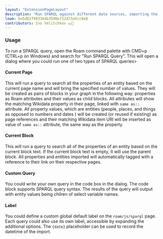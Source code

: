 ```yaml
---
layout: "ExtensionPageLayout"
description: "Run SPARQL against different data sources, importing the results into Roam!"
loom: ba5d62f993364b3590ef22d73a5cc9e8
contributors: Ivo Velitchkov 💵📓
---
```


### Usage

To run a SPARQL query, open the Roam command palette with CMD+p (CTRL+p on Windows) and search for "Run SPARQL Query". This will open a dialog where you could run one of two types of SPARQL queries>

#### Current Page

This will run a query to search all the properties of an entity based on the current page name and will bring the specified number of values. They will be created as pairs of blocks in your graph in the following way: properties as Roam attributes and their values as child blocks. All attributes will show the matching Wikidata property in their page, linked with `same as::` attribute. All property values, which are entities (people, places, and things as opposed to numbers and dates ) will be created (or reused if existing) as page references and their matching Wikidata item URI will be inserted as value of `same as::` attribute, the same way as the property.

#### Current Block

This will run a query to search all of the properties of an entity based on the current block text. If the current block text is empty, it will use the parent block. All properties and entities imported will automatically tagged with a reference to their link on their respective pages.

#### Custom Query

You could write your own query in the code box in the dialog. The code block supports SPARQL query syntax. The results of the query will output with entity values being chilren of select variable names.

#### Label

You could define a custom global default label on the `roam/js/sparql` page. Each query could also use its own label, accessible by expanding the additional options. The `{date}` placeholder can be used to record the datetime of the import.
 